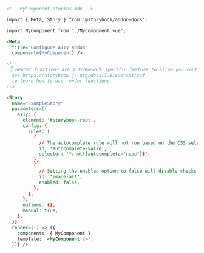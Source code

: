```md
<!-- MyComponent.stories.mdx -->

import { Meta, Story } from '@storybook/addon-docs';

import MyComponent from './MyComponent.vue';

<Meta 
  title="Configure a11y addon" 
  component={MyComponent} />

<!--
 👇 Render functions are a framework specific feature to allow you control on how the component renders.
  See https://storybook.js.org/docs/7.0/vue/api/csf
  to learn how to use render functions.
-->

<Story
  name="ExampleStory"
  parameters={{
    a11y: {
      element: '#storybook-root',
      config: {
        rules: [
          {
            // The autocomplete rule will not run based on the CSS selector provided
            id: 'autocomplete-valid',
            selector: '*:not([autocomplete="nope"])',
          },
          {
            // Setting the enabled option to false will disable checks for this particular rule on all stories.
            id: 'image-alt',
            enabled: false,
          },
        ],
      },
      options: {},
      manual: true,
    },
  }}
  render={() => ({
    components: { MyComponent },
    template: '<MyComponent />',
  })} />
```